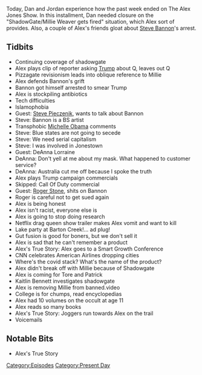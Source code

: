 {{DEFAULTSORT:
    #_EPISODE_0473:August 20-21, 2020
}}{{Episode
    | title             = August 20-21, 2020
    | caption           = Listen to this episode on [https://knowledgefight.libsyn.com/473-august-20-21-2020 Libsyn] [https://open.spotify.com/episode/1t6122lojiL2bEptzkyrFd Spotify], Read the [[Transcript/473: August 20-21, 2020|Unofficial Transcript]]
    | episodeNumber     = 473
    | length            = 01:49:53
    | airDate           = August 24, 2020
    | coverageStartDate = August 20, 2020
    | coverageEndDate   = August 21, 2020
    | episodeType       = [[:Category:Present Day|Present Day]]
    | appearance        = [[Millie Weaver]], [[Steve Bannon]], [[Steve Pieczenik]], [[DeAnna Lorraine]], [[Tore]], [[Kaitlin Bennett]]
    | oocDrop           = Cherry pie don't come out that ass
    | previousEpisode   = [[472: August 17-19, 2020]]
    | nextEpisode       = [[474: June 6, 2016]]
}}

{{Stub}}

Today, Dan and Jordan experience how the past week ended on The Alex Jones Show. In this installment, Dan needed closure on the "ShadowGate/Millie Weaver gets fired" situation, which Alex sort of provides. Also, a couple of Alex's friends gloat about [[Steve Bannon]]'s arrest.

==Tidbits==

*Continuing coverage of shadowgate
*Alex plays clip of reporter asking [[Donald Trump|Trump]] about Q, leaves out Q
*Pizzagate revisionism leads into oblique reference to Millie
*Alex defends Bannon's grift
*Bannon got himself arrested to smear Trump
*Alex is stockpiling antibiotics
*Tech difficulties
*Islamophobia
*Guest: [[Steve Pieczenik]], wants to talk about Bannon
*Steve: Bannon is a BS artist
*Transphobic [[Michelle Obama]] comments
*Steve: Blue states are not going to secede
*Steve: We need serial capitalism
*Steve: I was involved in Jonestown
*Guest: DeAnna Lorraine
*DeAnna: Don't yell at me about my mask. What happened to customer service?
*DeAnna: Australia cut me off because I spoke the truth
*Alex plays Trump campaign commercials
*Skipped: Call Of Duty commercial
*Guest: [[Roger Stone]], shits on Bannon
*Roger is careful not to get sued again
*Alex is being honest
*Alex isn't racist, everyone else is
*Alex is going to stop doing research
*Netflix drag queen show trailer makes Alex vomit and want to kill
*Lake party at Barton Creek!... ad plug!
*Gut fusion is good for boners, but we don't sell it
*Alex is sad that he can't remember a product
*Alex's True Story: Alex goes to a Smart Growth Conference
*CNN celebrates American Airlines dropping cities
*Where's the covid stack? What's the name of the product?
*Alex didn't break off with Millie because of Shadowgate
*Alex is coming for Tore and Patrick
*Kaitlin Bennett investigates shadowgate
*Alex is removing Millie from banned.video
*College is for chumps, read encyclopedias
*Alex had 10 volumes on the occult at age 11
*Alex reads so many books
*Alex's True Story: Joggers run towards Alex on the trail
*Voicemails

==Notable Bits==

*Alex's True Story

[[Category:Episodes]]
[[Category:Present Day]]
